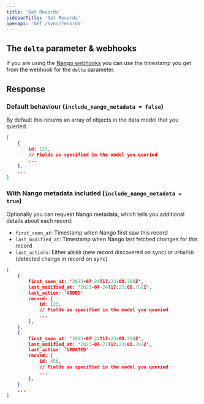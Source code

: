 ```yaml
---
title: 'Get Records'
sidebarTitle: 'Get Records'
openapi: 'GET /sync/records'
---
```


## The `delta` parameter & webhooks

If you are using the [Nango webhooks](/guides/webhooks#from-nango) you can use the timestamp you get from the webhook for the `delta` parameter.

## Response

### Default behaviour (`include_nango_metadata = false`)
By default this returns an array of objects in the data model that you queried.

```json
[
    {
        id: 123,
        // Fields as specified in the model you queried
        ...
    },
    ...
]
```

### With Nango metadata included (`include_nango_metadata = true`)

Optionally you can request Nango metadata, which tells you additional details about each record:
- `first_seen_at`: Timestamp when Nango first saw this record
- `last_modified_at`: Timestamp when Nango last fetched changes for this record
- `last_actions`: Either `ADDED` (new record discovered on sync) or `UPDATED` (detected change in record on sync)

```json
[
    {
        first_seen_at: '2023-07-24T17:23:08.788Z',
        last_modified_at: '2023-07-24T17:23:08.788Z',
        last_action: 'ADDED'
        record: {
            id: 123,
            // Fields as specified in the model you queried
            ...
        },
    },
    {
        first_seen_at: '2023-07-24T17:23:08.788Z',
        last_modified_at: '2023-07-27T17:23:08.788Z',
        last_action: 'UPDATED'
        record: {
            id: 456,
            // Fields as specified in the model you queried
            ...
        },
    }
    ...
]
```
